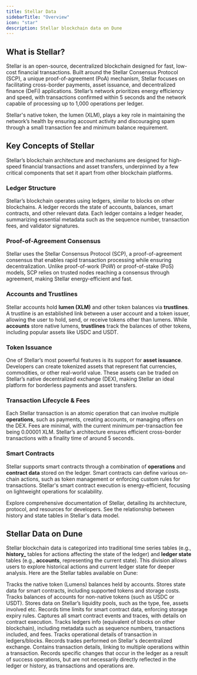 ```yaml
---
title: Stellar Data  
sidebarTitle: "Overview"  
icon: "star"  
description: Stellar blockchain data on Dune  
---
```


## What is Stellar?

Stellar is an open-source, decentralized blockchain designed for fast, low-cost financial transactions. Built around the Stellar Consensus Protocol (SCP), a unique proof-of-agreement (PoA) mechanism, Stellar focuses on facilitating cross-border payments, asset issuance, and decentralized finance (DeFi) applications. Stellar’s network prioritizes energy efficiency and speed, with transactions confirmed within 5 seconds and the network capable of processing up to 1,000 operations per ledger.

Stellar's native token, the lumen (XLM), plays a key role in maintaining the network’s health by ensuring account activity and discouraging spam through a small transaction fee and minimum balance requirement.

## Key Concepts of Stellar

Stellar’s blockchain architecture and mechanisms are designed for high-speed financial transactions and asset transfers, underpinned by a few critical components that set it apart from other blockchain platforms.

### **Ledger Structure**
Stellar’s blockchain operates using ledgers, similar to blocks on other blockchains. A ledger records the state of accounts, balances, smart contracts, and other relevant data. Each ledger contains a ledger header, summarizing essential metadata such as the sequence number, transaction fees, and validator signatures.


### **Proof-of-Agreement Consensus**
Stellar uses the Stellar Consensus Protocol (SCP), a proof-of-agreement consensus that enables rapid transaction processing while ensuring decentralization. Unlike proof-of-work (PoW) or proof-of-stake (PoS) models, SCP relies on trusted nodes reaching a consensus through agreement, making Stellar energy-efficient and fast.

### **Accounts and Trustlines**
Stellar accounts hold **lumen (XLM)** and other token balances via **trustlines**. A trustline is an established link between a user account and a token issuer, allowing the user to hold, send, or receive tokens other than lumens. While **accounts** store native lumens, **trustlines** track the balances of other tokens, including popular assets like USDC and USDT.

### **Token Issuance**
One of Stellar’s most powerful features is its support for **asset issuance**. Developers can create tokenized assets that represent fiat currencies, commodities, or other real-world value. These assets can be traded on Stellar’s native decentralized exchange (DEX), making Stellar an ideal platform for borderless payments and asset transfers.

### **Transaction Lifecycle & Fees**
Each Stellar transaction is an atomic operation that can involve multiple **operations**, such as payments, creating accounts, or managing offers on the DEX. Fees are minimal, with the current minimum per-transaction fee being 0.00001 XLM. Stellar’s architecture ensures efficient cross-border transactions with a finality time of around 5 seconds.

### **Smart Contracts**
Stellar supports smart contracts through a combination of **operations** and **contract data** stored on the ledger. Smart contracts can define various on-chain actions, such as token management or enforcing custom rules for transactions. Stellar's smart contract execution is energy-efficient, focusing on lightweight operations for scalability.

<CardGroup cols={2}>
  <Card title="Stellar documentation" icon="link" href="https://developers.stellar.org/docs/learn/fundamentals">
    Explore comprehensive documentation of Stellar, detailing its architecture, protocol, and resources for developers.
  </Card>
  <Card title="Stellar data model diagram" icon="wifi" href="https://developers.stellar.org/docs/data/hubble/data-catalog/data-model-diagram">
    See the relationship between history and state tables in Stellar's data model.
  </Card>
</CardGroup>

## Stellar Data on Dune

Stellar blockchain data is categorized into traditional time series tables (e.g., **history_** tables for actions affecting the state of the ledger) and **ledger state** tables (e.g., **accounts**, representing the current state). This division allows users to explore historical actions and current ledger state for deeper analysis. Here are the Stellar tables available on Dune:

<CardGroup cols={2}>
  <Card title="Accounts" icon="notebook" href="/data-catalog/stellar/accounts">
    Tracks the native token (Lumens) balances held by accounts. 
  </Card>

  <Card title="Contract Data" icon="file" href="/data-catalog/stellar/contract_data">
    Stores state data for smart contracts, including supported tokens and storage costs.
  </Card>

  <Card title="Trust Lines" icon="right-left-large" href="/data-catalog/stellar/trust_lines">
    Tracks balances of accounts for non-native tokens (such as USDC or USDT).
  </Card>

  <Card title="Liquidity Pools" icon="money-bill" href="/data-catalog/stellar/liquidity_pools">
    Stores data on Stellar’s liquidity pools, such as the type, fee, assets involved etc.
  </Card>

  <Card title="TTL (Time to Live)" icon="clock" href="/data-catalog/stellar/ttl">
    Records time limits for smart contract data, enforcing storage expiry rules.
  </Card>

  <Card title="History Contract Events" icon="bolt" href="/data-catalog/stellar/history_contract_events">
    Captures all smart contract events and traces, with details on contract execution.
  </Card>

  <Card title="History Ledgers" icon="cube" href="/data-catalog/stellar/history_ledgers">
    Tracks ledgers info (equivalent of blocks on other blockchain), including metadata such as sequence numbers, transactions included, and fees.
  </Card>

  <Card title="History Operations" icon="reflect-horizontal" href="/data-catalog/stellar/history_operations">
    Tracks operational details of transaction in ledgers/blocks. 
  </Card>

  <Card title="History Trades" icon="swap" href="/data-catalog/stellar/history_trades">
    Records trades performed on Stellar's decentralized exchange.
  </Card>

  <Card title="History Transactions" icon="message-arrow-up" href="/data-catalog/stellar/history_transactions">
    Contains transaction details, linking to multiple operations within a transaction.
  </Card>

  <Card title="History Effects" icon="reflect-vertical" href="/data-catalog/stellar/history_effects">
    Records specific changes that occur in the ledger as a result of success operations, but are not necessarily directly reflected in the ledger or history, as transactions and operations are.
  </Card>

</CardGroup>
